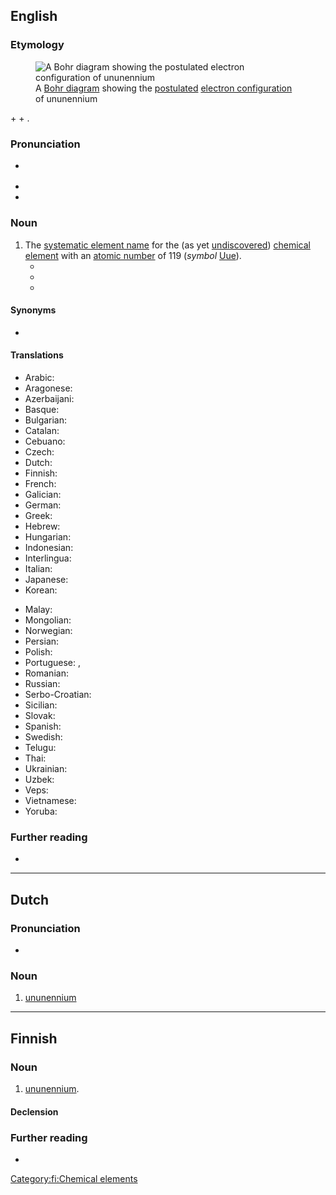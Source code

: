 ==English==
{{was wotd|2018|January|19}}
{{elements|en|Uue|oganesson|Og|unbinilium|Ubn}}

===Etymology===
[[File:Electron shell 119 Ununennium.svg|thumb|A [[w:Bohr model|Bohr diagram]] showing the [[postulate#Verb|postulated]] [[electron configuration]] of ununennium]]

{{m|en|un-}} + {{m|en|un-}} + {{m|en|ennea-|enn(ea)-}} {{suffix|en||ium}}.

===Pronunciation===
* {{a|RP|GA}} {{IPA|en|/uːnuːnˈɛniːəm/}}
* {{audio|en|En-ununennium.oga|Audio (RP, GA)}}
* {{hyphenation|en|un|un|enn|i|um}}

===Noun===
{{en-noun|?}}

# The [[systematic element name]] for the (as yet [[undiscovered]]) [[chemical element]] with an [[atomic number]] of 119 (''symbol'' [[Uue]]).
#* {{quote-book|en|author=John Emsley|authorlink=John Emsley|chapter=The Elements (A–Z)|title=Nature’s Building Blocks: An A–Z Guide to the Elements|location=Oxford|publisher={{w|Oxford University Press}}|year=2001|year_published=2002 printing|page=468|pageurl=https://books.google.com/books?id=Yhi5X7OwuGkC&pg=PA468|isbn=978-0-19-850341-5|passage=Element 119: '''Ununennium''' (Uue) This has yet to be reported. From its position in the periodic table, in group 1 below francium, this element should have the physical properties of an alkali metal and, were it long-lived enough, the element should display the singly-charged ion M{{sup|+}} as its most favoured chemical state.}}
#* {{quote-book|en|author=Steven Comas|chapter=10|title=The Trojan Horse Cloud|location=Bloomington, Ind.|publisher={{w|AuthorHouse}}|year=2007|page=77|pageurl=https://books.google.com/books?id=UunrNLbuBawC&pg=PA77|isbn=978-1-4259-9541-6|passage="[…] Clemson had element 119 and somehow it attached itself to the oxygen atoms on Earth. The commission wants this element 119 to be called '''Ununennium''' based on the element number, one, one, and nine." / Sandi speaks into the telephone, "That is ridiculous! Can't you change the name of the element to the person that found the gas cloud back at SETI, Rich Tolt?" / "I can make a recommendation to the rest of the commission, but rarely do they change names. The names for the next ten elements have been chosen based on the element number and the Latin names of that number to make it easier for the world."}}
#* {{quote-book|en|author=Darrell D. Ebbing|author2=Steven D. Gammon|chapter=Atoms, Molecules, and Ions|title=General Chemistry|edition=11th|location=Boston, Mass.|publisher=[[w:Cengage|Cengage Learning]]|year=2017|page=46|pageurl=https://books.google.com/books?id=BnccCgAAQBAJ&pg=PA46|isbn=978-1-305-58034-3|passage=Our question at the beginning of this essay was "are there more elements to be discovered?" The next elements would be '''ununennium''' (atomic number 119) and unbinilium (atomic number 120). The problems in trying to produce these elements by accelerating an ion beam into a target are the short half-lives of possible target elements and the extended times required for a successful observation of a new element. So far, elements 119 and 120 have eluded discovery. But you can expect that scientists will continue to search for new elements.}}

====Synonyms====
* {{l|en|eka-francium}}

====Translations====
{{trans-top|chemical element}}
* Arabic: {{t|ar|أُونُون إِينْيُوم|tr=ʾunun ʾinyum|m}}
* Aragonese: {{t|an|ununennio|m}}
* Azerbaijani: {{t|az|ununennium}}
* Basque: {{t|eu|ununennio}}
* Bulgarian: {{t|bg|унуне́нний|m}}
* Catalan: {{t+|ca|ununenni|m}}
* Cebuano: {{t|ceb|ununennium}}
* Czech: {{t|cs|ununennium}}
* Dutch: {{t+|nl|ununennium|n}}
* Finnish: {{t+|fi|ununennium}}
* French: {{t+|fr|ununennium|m}}
* Galician: {{t|gl|ununennio|m}}
* German: {{t+|de|Ununennium|n}}
* Greek: {{t|el|ουνουνέννιο|n}}
* Hebrew: {{t|he|אונונניום}}
* Hungarian: {{t|hu|ununennium}}
* Indonesian: {{t|id|ununenium}}
* Interlingua: {{t|ia|ununennium}}
* Italian: {{t+|it|ununennio|m}}
* Japanese: {{t|ja|ウンウンエンニウム|tr=un'un'enniumu}}
* Korean: {{t|ko|우누넨늄}}
{{trans-mid}}
* Malay: {{t|ms|ununenium}}
* Mongolian: {{t|mn|унунени}}
* Norwegian: {{t|no|ununennium}}
* Persian: {{t|fa|آن‌ان‌نیوم}}
* Polish: {{t|pl|ununennium|m}}
* Portuguese: {{t|pt|ununénio|m}} {{q|Portugal}}, {{t|pt|ununênio|m}} {{q|Brazil}}
* Romanian: {{t|ro|ununenniu|n}}
* Russian: {{t|ru|унунэ́нний|m}}
* Serbo-Croatian: {{t|sh|унуненијум}}
* Sicilian: {{t|scn|ununenniu}}
* Slovak: {{t|sk|ununennium}}
* Spanish: {{t|es|ununenio|m}}
* Swedish: {{t|sv|ununennium}}
* Telugu: {{t|te|ఉనునెన్నియం}}
* Thai: {{t|th|อูนอูนเอนเนียม}}
* Ukrainian: {{t|uk|унуне́нній|m}}
* Uzbek: {{t|uz|ununenniy}}
* Veps: {{t|vep|ununennii}}
* Vietnamese: {{t|vi|ununenni}}
* Yoruba: {{t|yo|ununennium}}
{{trans-bottom}}

===Further reading===
* {{pedia}}

----

==Dutch==
{{elements|nl|Uue|oganesson|Og|unbinilium|Ubn}}

===Pronunciation===
* {{audio|nl|Nl-ununennium.ogg|Audio}}

===Noun===
{{nl-noun|n|-|-}}

# [[#English|ununennium]]

----

==Finnish==

===Noun===
{{head|fi|noun}}

# [[#English|ununennium]].

====Declension====
{{fi-decl-risti|n=sg|ununennium|||a|i=0}}

===Further reading===
* {{pedia|lang=fi}}

[[Category:fi:Chemical elements]]